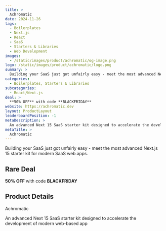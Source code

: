 ```yaml
---
title: >
  Achromatic
date: 2024-11-26
tags:
  - Boilerplates
  - Next.js
  - React
  - SaaS
  - Starters & Libraries
  - Web Development
images:
  - /static/images/product/achromatic/og-image.png
logo: /static/images/product/achromatic/logo.png
summary: >
  Building your SaaS just got unfairly easy - meet the most advanced Next.js 15 starter kit for modern SaaS web apps.
categories:
  - Boilerplates, Starters & Libraries
subcategories:
  - React/Next.js
deal: >
  **50% OFF** with code **BLACKFRIDAY**
website: https://achromatic.dev
layout: ProductLayout
leaderboardPosition: -1
metaDescription: >
  An advanced Next 15 SaaS starter kit designed to accelerate the development of modern web-based app
metaTitle: >
  Achromatic
---
```

Building your SaaS just got unfairly easy - meet the most advanced Next.js 15 starter kit for modern SaaS web apps.

## Rare Deal

**50% OFF** with code **BLACKFRIDAY**

## Product Details

Achromatic

An advanced Next 15 SaaS starter kit designed to accelerate the development of modern web-based app
